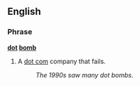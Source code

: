 ==English==
===Phrase===
'''[[dot]] [[bomb]]'''
#A [[dot com]] company that fails.
#:''The 1990s saw many dot bombs.''